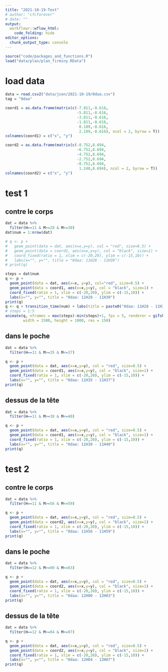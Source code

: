 ```yaml
---
title: "2021-10-19-Test"
# author: "cfcforever"
# date: ""
output: 
  workflowr::wflow_html:
    code_folding: hide
editor_options:
  chunk_output_type: console
---
```


```r
source("code/packages_and_functions.R")
load("data/plan/plan_firminy.RData")
```


# load data
```r
data = read.csv2("data/json/2021-10-19/0daa.csv")
tag = "0daa"

coord1 = as.data.frame(matrix(c(-7.811,-8.616,
                                -5.811,-8.616,
                                -3.811,-8.616,
                                -1.811,-8.616,
                                 0.189,-8.616,
                                 2.189,-8.616), ncol = 2, byrow = T))
colnames(coord1) = c("x", "y")

coord2 = as.data.frame(matrix(c(-8.752,8.694,
                                -6.752,8.694,
                                -4.752,8.694,
                                -2.752,8.694,
                                -0.752,8.694,
                                 1.248,8.694), ncol = 2, byrow = T))
colnames(coord2) = c("x", "y")
```

# test 1
## contre le corps
```r
dat = data %>%
  filter(H==11 & M>=28 & M<=30)
dat$num = 1:nrow(dat)

# q <- p + 
#   geom_point(data = dat, aes(x=x,y=y), col = "red", size=0.5) +
#   geom_point(data = coord1, aes(x=x,y=y), col = "black", size=1) +
#   coord_fixed(ratio = 1, xlim = c(-20,20), ylim = c(-15,10)) + 
#   labs(x="", y="", title = "0daa: 11H28 - 11H30")
# print(q)

steps = dat$num
q <- p + 
  geom_point(data = dat, aes(x=x, y=y), col="red", size=0.5) + 
  geom_point(data = coord1, aes(x=x,y=y), col = "black", size=1) +
  coord_fixed(ratio = 1, xlim = c(-20,20), ylim = c(-15,10)) + 
  labs(x="", y="", title = "0daa: 11H28 - 11H30")
print(q)
q <- q + transition_time(num) + labs(title = paste0("0daa: 11H28 - 11H30 ", "{frame_time}/", length(steps)))
# steps = 1:5
animate(q, nframes = max(steps)-min(steps)+1, fps = 5, renderer = gifski_renderer(loop = T), 
        width = 1500, height = 1000, res = 150)
```

## dans le poche
```r
dat = data %>%
  filter(H==11 & M>=35 & M<=37)

q <- p + 
  geom_point(data = dat, aes(x=x,y=y), col = "red", size=0.5) +
  geom_point(data = coord1, aes(x=x,y=y), col = "black", size=1) +
  coord_fixed(ratio = 1, xlim = c(-20,20), ylim = c(-15,10)) + 
  labs(x="", y="", title = "0daa: 11H35 - 11H37")
print(q)
```

## dessus de la tête
```r
dat = data %>%
  filter(H==11 & M>=38 & M<=40)

q <- p + 
  geom_point(data = dat, aes(x=x,y=y), col = "red", size=0.5) +
  geom_point(data = coord1, aes(x=x,y=y), col = "black", size=1) +
  coord_fixed(ratio = 1, xlim = c(-20,20), ylim = c(-15,10)) + 
  labs(x="", y="", title = "0daa: 11H38 - 11H40")
print(q)
```



# test 2
## contre le corps
```r
dat = data %>%
  filter(H==11 & M>=56 & M<=59)

q <- p + 
  geom_point(data = dat, aes(x=x,y=y), col = "red", size=0.5) +
  geom_point(data = coord2, aes(x=x,y=y), col = "black", size=1) +
  coord_fixed(ratio = 1, xlim = c(-20,20), ylim = c(-15,10)) + 
  labs(x="", y="", title = "0daa: 11H56 - 11H59")
print(q)
```

## dans le poche
```r
dat = data %>%
  filter(H==12 & M>=00 & M<=03)

q <- p + 
  geom_point(data = dat, aes(x=x,y=y), col = "red", size=0.5) +
  geom_point(data = coord2, aes(x=x,y=y), col = "black", size=1) +
  coord_fixed(ratio = 1, xlim = c(-20,20), ylim = c(-15,10)) + 
  labs(x="", y="", title = "0daa: 12H00 - 12H03")
print(q)
```

## dessus de la tête
```r
dat = data %>%
  filter(H==12 & M>=04 & M<=07)

q <- p + 
  geom_point(data = dat, aes(x=x,y=y), col = "red", size=0.5) +
  geom_point(data = coord2, aes(x=x,y=y), col = "black", size=1) +
  coord_fixed(ratio = 1, xlim = c(-20,20), ylim = c(-15,10)) + 
  labs(x="", y="", title = "0daa: 12H04 - 12H07")
print(q)
```

